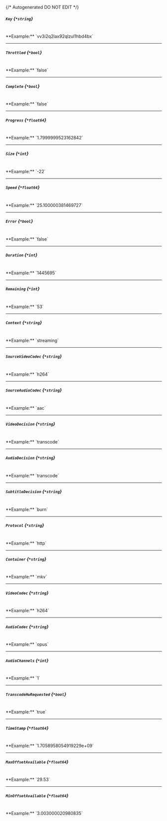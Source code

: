 {/* Autogenerated DO NOT EDIT  */}
##### `Key` *{`*string`}*
<br/>
**Example:** `vv3i2q2lax92qlzul1hbd4bx`

---
##### `Throttled` *{`*bool`}*
<br/>
**Example:** `false`

---
##### `Complete` *{`*bool`}*
<br/>
**Example:** `false`

---
##### `Progress` *{`*float64`}*
<br/>
**Example:** `1.7999999523162842`

---
##### `Size` *{`*int`}*
<br/>
**Example:** `-22`

---
##### `Speed` *{`*float64`}*
<br/>
**Example:** `25.100000381469727`

---
##### `Error` *{`*bool`}*
<br/>
**Example:** `false`

---
##### `Duration` *{`*int`}*
<br/>
**Example:** `1445695`

---
##### `Remaining` *{`*int`}*
<br/>
**Example:** `53`

---
##### `Context` *{`*string`}*
<br/>
**Example:** `streaming`

---
##### `SourceVideoCodec` *{`*string`}*
<br/>
**Example:** `h264`

---
##### `SourceAudioCodec` *{`*string`}*
<br/>
**Example:** `aac`

---
##### `VideoDecision` *{`*string`}*
<br/>
**Example:** `transcode`

---
##### `AudioDecision` *{`*string`}*
<br/>
**Example:** `transcode`

---
##### `SubtitleDecision` *{`*string`}*
<br/>
**Example:** `burn`

---
##### `Protocol` *{`*string`}*
<br/>
**Example:** `http`

---
##### `Container` *{`*string`}*
<br/>
**Example:** `mkv`

---
##### `VideoCodec` *{`*string`}*
<br/>
**Example:** `h264`

---
##### `AudioCodec` *{`*string`}*
<br/>
**Example:** `opus`

---
##### `AudioChannels` *{`*int`}*
<br/>
**Example:** `1`

---
##### `TranscodeHwRequested` *{`*bool`}*
<br/>
**Example:** `true`

---
##### `TimeStamp` *{`*float64`}*
<br/>
**Example:** `1.7058958054919229e+09`

---
##### `MaxOffsetAvailable` *{`*float64`}*
<br/>
**Example:** `29.53`

---
##### `MinOffsetAvailable` *{`*float64`}*
<br/>
**Example:** `3.003000020980835`


